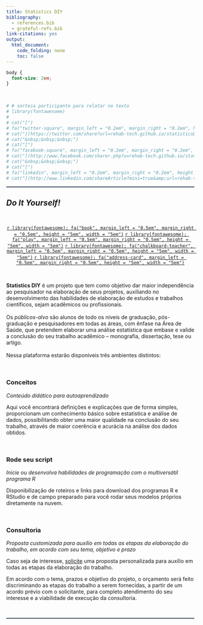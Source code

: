 ```yaml
---
title: Statistics DIY
bibliography:
  - references.bib
  - grateful-refs.bib
link-citations: yes
output:
  html_document:
    code_folding: none
    toc: false
---
```


```css
body {
  font-size: 2em;
}
```

<br>

<p align="right">
```r
# # sorteia participante para relatar no texto
# library(fontawesome)
# 
# cat("[")
# fa("twitter-square", margin_left = "0.2em", margin_right = "0.2em", height = "2em", width = "2em")
# cat("](https://twitter.com/share?url=rehab-tech.github.io/statisticsDIY/)")
# cat("&nbsp;&nbsp;&nbsp;")
# cat("[")
# fa("facebook-square", margin_left = "0.2em", margin_right = "0.2em", height = "2em", width = "2em")
# cat("](http://www.facebook.com/sharer.php?u=rehab-tech.github.io/statisticsDIY/)")
# cat("&nbsp;&nbsp;&nbsp;")
# cat("[")
# fa("linkedin", margin_left = "0.2em", margin_right = "0.2em", height = "2em", width = "2em")
# cat("](http://www.linkedin.com/shareArticle?mini=true&amp;url=rehab-tech.github.io/statisticsDIY/)")
```
</p>

<!--script for generating HORIZONTAL LINE-->
<hr style="height:2px;border-width:0;color:#2C3E50;background-color:#2C3E50">

## *Do It Yourself!*

<br>

<p><center>
[`r library(fontawesome); fa("book", margin_left = "0.5em", margin_right = "0.5em", height = "5em", width = "5em")`](conceitos.html)
[`r library(fontawesome); fa("play", margin_left = "0.5em", margin_right = "0.5em", height = "5em", width = "5em")`](run.html)
[`r library(fontawesome); fa("chalkboard-teacher", margin_left = "0.5em", margin_right = "0.5em", height = "5em", width = "5em")`](consultoria.html)
[`r library(fontawesome); fa("address-card", margin_left = "0.5em", margin_right = "0.5em", height = "5em", width = "5em")`](sobre.html)
</center></p>

<br>

**Statistics DIY** é um projeto que tem como objetivo dar maior independência ao pesquisador na elaboração de seus projetos, auxiliando no desenvolvimento das habilidades de elaboração de estudos e trabalhos científicos, sejam acadêmicos ou profissionais.
<br>
<br>
Os *públicos-alvo* são alunos de todo os níveis de graduação, pós-graduação e pesquisadores em todas as áreas, com ênfase na Área de Saúde, que pretendem elaborar uma análise estatística que embase e valide a conclusão do seu trabalho acadêmico – monografia, dissertação, tese ou artigo.
<br>
<br>
Nessa plataforma estarão disponíveis três ambientes distintos:

<br>

### **Conceitos**

*Conteúdo didático para autoaprendizado*

Aqui você encontrará definições e explicações que de forma simples, proporcionam um conhecimento básico sobre estatística e análise de dados, possibilitando obter uma maior qualidade na conclusão do seu trabalho, através de maior coerência e acurácia na análise dos dados obtidos.

<br>

### **Rode seu script**

*Inicie ou desenvolva habilidades de programação com o multiversátil programa R*

Disponibilização de roteiros e links para download dos programas R e RStudio e de campo preparado para você rodar seus modelos próprios diretamente na nuvem.

<br>

### **Consultoria**

*Proposta customizada para auxílio em todas as etapas da elaboração do trabalho, em acordo com seu tema, objetivo e prazo*

Caso seja de interesse, <a href="mailto:arthur_sf@icloud.com?subject=Cotação de serviço">solicite</a> uma proposta personalizada para auxílio em todas as etapas da elaboração do trabalho.

Em acordo com o tema, prazos e objetivo do projeto, o orçamento será feito discriminando as etapas do trabalho a serem fornecidas, a partir de um acordo prévio com o solicitante, para completo atendimento do seu interesse e a viabilidade de execução da consultoria.

<br>

<!--script for generating HORIZONTAL LINE-->
<hr style="height:2px;border-width:0;color:#2C3E50;background-color:#2C3E50">
